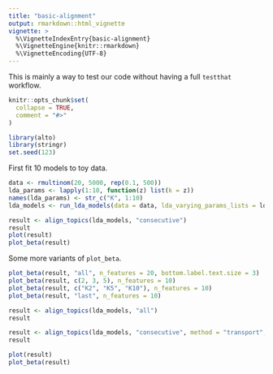 ```yaml
---
title: "basic-alignment"
output: rmarkdown::html_vignette
vignette: >
  %\VignetteIndexEntry{basic-alignment}
  %\VignetteEngine{knitr::rmarkdown}
  %\VignetteEncoding{UTF-8}
---
```


This is mainly a way to test our code without having a full `testthat` workflow.

```r
knitr::opts_chunk$set(
  collapse = TRUE,
  comment = "#>"
)
```

```r
library(alto)
library(stringr)
set.seed(123)
```

First fit 10 models to toy data.

```r
data <- rmultinom(20, 5000, rep(0.1, 500))
lda_params <- lapply(1:10, function(z) list(k = z))
names(lda_params) <- str_c("K", 1:10)
lda_models <- run_lda_models(data = data, lda_varying_params_lists = lda_params)
```

```r
result <- align_topics(lda_models, "consecutive")
result
plot(result)
plot_beta(result)
```

Some more variants of `plot_beta`.

```r
plot_beta(result, "all", n_features = 20, bottom.label.text.size = 3)
plot_beta(result, c(2, 3, 5), n_features = 10)
plot_beta(result, c("K2", "K5", "K10"), n_features = 10)
plot_beta(result, "last", n_features = 10)
```


```r
result <- align_topics(lda_models, "all")
result
```

```r
result <- align_topics(lda_models, "consecutive", method = "transport", top_n = 3)
result
```

```r
plot(result)
plot_beta(result)
```

